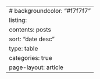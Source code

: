---
# backgroundcolor: "#f7f7f7"
listing:
  contents: posts
  sort: "date desc"
  type: table
  categories: true  
page-layout: article
---
